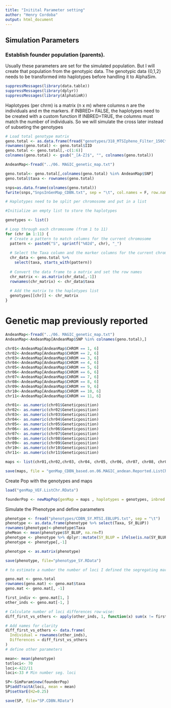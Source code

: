 ---
title: "Initital Parameter setting"
author: "Henry Cordoba"
output: html_document
---

## Simulation Parameters

### Establish founder population (parents).

Usually these parameters are set for the simulated population. But I will create that population from the genotypic data. The genotypic data {0,1,2} needs to be transformed into haplotypes before handling it to AlphaSim.

```{r}
suppressMessages(library(data.table))
suppressMessages(library(dplyr))
suppressMessages(library(AlphaSimR))

```
Haplotypes (per chrm) is a matrix (n x m) where columns n are the individuals and m the markers. 
if INBRED= FALSE, the haplotypes need to be created with a custom function
If INBRED=TRUE, the columns must match the number of individuals. So we will simulate the cross later instead of subseting the genotypes 

```{r}

# Load total genotype matrix
geno.total <- as.data.frame(fread("genotypes/318_MTSIpheno_Filter_150Ct_MAF5per_CDBN_001_fillin_names_QC_impute.Numeric.raw"))
rownames(geno.total) <- geno.total$IID
geno.total <- geno.total[,-c(1:6)]
colnames(geno.total) <- gsub("_[A-Z]$", "", colnames(geno.total))

AndeanMap<-fread("../06. MAGIC_genetic_map.txt")

geno.total<- geno.total[,colnames(geno.total) %in% AndeanMap$SNP]
geno.total$taxa <- rownames(geno.total)

snps=as.data.frame(colnames(geno.total))
fwrite(snps,"SnpsInGenMap_CDBN.txt", sep = "\t", col.names = F, row.names = F)

# Haplotypes need to be split per chromosome and put in a list

#Initialize an empty list to store the haplotypes

genotypes <- list()

# Loop through each chromosome (from 1 to 11)
for (chr in 1:11) {
  # Create a pattern to match columns for the current chromosome
  pattern <- paste0("S", sprintf("%02d", chr), "_")
  
  # Select the Taxa column and the marker columns for the current chromosome
  chr_data <- geno.total %>%
    select(taxa, starts_with(pattern))
  
  # Convert the data frame to a matrix and set the row names
  chr_matrix <- as.matrix(chr_data[,-1])
  rownames(chr_matrix) <- chr_data$taxa
  
  # Add the matrix to the haplotypes list
  genotypes[[chr]] <- chr_matrix
}

```

################################
# Genetic map previously reported
################################

```{r}

AndeanMap<-fread("../06. MAGIC_genetic_map.txt")
AndeanMap<-AndeanMap[AndeanMap$SNP %in% colnames(geno.total),]

chr01<-AndeanMap[AndeanMap$CHROM == 1, 6]
chr02<-AndeanMap[AndeanMap$CHROM == 2, 6]
chr03<-AndeanMap[AndeanMap$CHROM == 3, 6]
chr04<-AndeanMap[AndeanMap$CHROM == 4, 6]
chr05<-AndeanMap[AndeanMap$CHROM == 5, 6]
chr06<-AndeanMap[AndeanMap$CHROM == 6, 6]
chr07<-AndeanMap[AndeanMap$CHROM == 7, 6]
chr08<-AndeanMap[AndeanMap$CHROM == 8, 6]
chr09<-AndeanMap[AndeanMap$CHROM == 9, 6]
chr10<-AndeanMap[AndeanMap$CHROM == 10, 6]
chr11<-AndeanMap[AndeanMap$CHROM == 11, 6]

chr01<- as.numeric(chr01$Geneticposition)
chr02<- as.numeric(chr02$Geneticposition)
chr03<- as.numeric(chr03$Geneticposition)
chr04<- as.numeric(chr04$Geneticposition)
chr05<- as.numeric(chr05$Geneticposition)
chr06<- as.numeric(chr06$Geneticposition)
chr07<- as.numeric(chr07$Geneticposition)
chr08<- as.numeric(chr08$Geneticposition)
chr09<- as.numeric(chr09$Geneticposition)
chr10<- as.numeric(chr10$Geneticposition)
chr11<- as.numeric(chr11$Geneticposition)

maps <- list(chr01,chr02,chr03, chr04, chr05, chr06, chr07, chr08, chr09,chr10, chr11)

save(maps, file = "genMap_CDBN_based.on.06.MAGIC_andean.Reported.ListChr.RData")

```

Create Pop with the genotypes and maps

```{r}
load("genMap_VEF.ListChr.RData")

founderPop <- newMapPop(genMap = maps , haplotypes = genotypes, inbred = T, ploidy = 2)

```

Simulate the Phenotype and define parameters

```{r}
phenotype <- fread("phenotypes/CDBN_SY.MTSI.EBLUPS.txt", sep = "\t")
phenotype <- as.data.frame(phenotype %>% select(Taxa, SY_BLUP))
rownames(phenotype)<-phenotype$Taxa
pheMean <- mean(phenotype$SY_BLUP, na.rm=T)
phenotype <- phenotype %>% dplyr::mutate(SY_BLUP = ifelse(is.na(SY_BLUP), pheMean, SY_BLUP))
phenotype <- phenotype[,-1]

phenotype <- as.matrix(phenotype)

save(phenotype, file="phenotype_SY.RData")

```

```{r}

# to estimate a number the number of loci I defined the segregating markers between two parents

geno.mat <- geno.total
rownames(geno.mat) <- geno.mat$taxa
geno.mat <- geno.mat[, -1]

first_indiv <- geno.mat[1, ]
other_inds <- geno.mat[-1, ]

# Calculate number of loci differences row-wise:
diff_first_vs_others <- apply(other_inds, 1, function(x) sum(x != first_indiv, na.rm = TRUE))

# Add names for clarity
diff_first_vs_others <- data.frame(
  Individual = rownames(other_inds),
  Differences = diff_first_vs_others
)
# define other parameters

mean<- mean(phenotype)
totloci<- 70
loci<-422/11
loci<-33 # Min number seg. loci

SP<-SimParam$new(founderPop)
SP$addTraitA(loci, mean = mean)
SP$setVarE(H2=0.25)

save(SP, file="SP.CDBN.RData")

```
